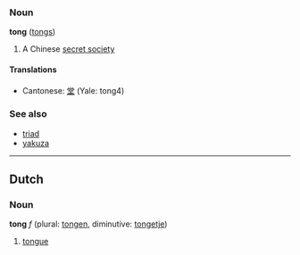 ===Noun===
'''tong''' ([[tongs]])

# A Chinese [[secret society]]

====Translations====
*Cantonese: [[堂]] (Yale: tong4)

===See also===
*[[triad]]
*[[yakuza]]

----
==Dutch==
===Noun===
'''tong''' ''f'' (plural: [[tongen]], diminutive: [[tongetje]])

# [[tongue]]